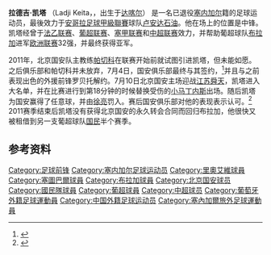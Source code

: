 {{Infobox football biography
| name = 拉德吉·凯塔
| image = 
| fullname = 拉德吉·凯塔
| birth_date  = {{birth date and age|1983|4|29}}
| birth_place = [[塞内加尔|塞内加尔]][[达喀尔|达喀尔]]
| height = {{height|m=1.86}}
| currentclub = 
| clubnumber = 
| position = [[前锋_(足球)|前锋]]
| youthyears1 = 
| youthclubs1 = 
| years1 = 2002-2003 
| years2 = 2003-2004 
| years3 = 2005 
| years4 = 2005-2008 
| years5 = 2008 
| years6 = 2009 
| years7 = 2009-2010 
| years8 = 2010-2012
| years9 = 2011
| years10 = 2012
| years11 = 2012-2013
| years12 = 2013-2014
| clubs1 = ASC Jeanne d'Arc
| clubs2 = [[瓦朗榭|瓦朗榭]] 
| clubs3 = [[阿尔维卡|阿尔维卡]]
| clubs4 = [[里奥艾维|里奥艾维]]
| clubs5 = [[阿特罗米托斯|阿特罗米托斯]]
| clubs6 = [[AEP|AEP]]
| clubs7 = [[塞图巴尔足球会|塞图巴尔]]
| clubs8 = [[布拉加體育會|布拉加]]
| clubs9 =  → [[北京国安|北京国安]] (租借)
| clubs10 =  → [[国民体育会|国民]] (租借)
| clubs11 = [[国民体育会|国民]]
| clubs12 = [[卢安达石油竞技|卢安达石油]]
| caps2 = 9  
| caps3 = 13  
| caps4 = 77  
| caps5 = 17  
| caps6 = 11  
| caps7 = 25  
| caps8 = 4 
| caps9 = 10 
| caps10 = 12
| caps11 = 19
| caps12 = ?
| goals1 = 
| goals2 = 0  
| goals3 = 7  
| goals4 = 15  
| goals5 = 1  
| goals6 = 2  
| goals7 = 10  
| goals8 = 1 
| goals9 = 1 
| goals10 = 6
| goals11 = 3
| goals12 = 21
| nationalyears1 = 
| nationalteam1 = 
| nationalcaps1 = 
| nationalgoals1 = 
| pcupdate = 
| ntupdate =
}}
'''拉德吉·凯塔''' （Ladji Keita，{{bd|1983年|4月29日|||Keita, Ladji}}，出生于[[达喀尔|达喀尔]]） 是一名已退役[[塞内加尔|塞内加尔]]籍的足球运动员，最後效力于[[安哥拉足球甲級聯賽|安哥拉足球甲級聯賽]]球队[[卢安达石油竞技|卢安达石油]]。他在场上的位置是中锋。凯塔经曾于[[法国足球乙级联赛|法乙联赛]]、[[葡萄牙超级联赛|葡超联赛]]、[[塞浦路斯甲级联赛|塞甲联赛]]和[[中超联赛|中超联赛]]效力，并帮助葡超球队[[布拉加体育会|布拉加]]进军[[2010/11賽季歐洲聯賽|欧洲联赛]]32强，并最终获得亚军。

2011年，北京国安队主教练[[帕切科|帕切科]]在联赛开始前就试图引进凯塔，但未能如愿。之后俱乐部和帕切科并未放弃，7月4日，国安俱乐部最终与其签约，<ref name="北京国安与塞内加尔籍球员拉德吉.凯塔正式签约">{{cite web|url=http://fcguoan.sina.com.cn/3/2011/0704/437.html|title=“北京国安与塞内加尔籍球员拉德吉.凯塔正式签约|accessdate=2011-07-10|work=北京国安俱乐部官方网站|archive-date=2021-05-23|archive-url=https://web.archive.org/web/20210523054101/http://fcguoan.sina.com.cn/3/2011/0704/437.html}}</ref>并且与之前表现出色的外援前锋罗贝托解约。7月10日北京国安主场迎战[[江苏舜天足球俱乐部|江苏舜天]]，凯塔进入大名单，并在比赛进行到第18分钟的时候替换受伤的[[小马丁内斯|小马丁内斯]]出场。随后凯塔为国安赢得了任意球，并由[[徐亮|徐亮]]罚入。赛后国安俱乐部对他的表现表示认可。<ref name="凯塔首秀获得国安认可 兴奋主场赢球遗憾未能得分">{{cite web|url=http://sports.sina.com.cn/j/2011-07-11/00045652670.shtml|title=“凯塔首秀获得国安认可 兴奋主场赢球遗憾未能得分|accessdate=2011-07-10|work=新浪体育|archive-date=2016-03-04|archive-url=https://web.archive.org/web/20160304102028/http://sports.sina.com.cn/j/2011-07-11/00045652670.shtml|dead-url=no}}</ref> 2011赛季结束后凯塔没有获得北京国安的永久转会合同而回归布拉加，他很快又被租借到另一支葡超球队[[国民体育会|国民]]半个赛季。

==参考资料==
{{reflist}}

{{DEFAULTSORT:Keita, Ladji}}
[[Category:足球前锋|Category:足球前锋]]
[[Category:塞内加尔足球运动员|Category:塞内加尔足球运动员]]
[[Category:里奧艾維球員|Category:里奧艾維球員]]
[[Category:塞圖巴爾球員|Category:塞圖巴爾球員]]
[[Category:布拉加球員|Category:布拉加球員]]
[[Category:北京国安球员|Category:北京国安球员]]
[[Category:國民隊球員|Category:國民隊球員]]
[[Category:葡超球員|Category:葡超球員]]
[[Category:中超球员|Category:中超球员]]
[[Category:葡萄牙外籍足球運動員|Category:葡萄牙外籍足球運動員]]
[[Category:中国外籍足球运动员|Category:中国外籍足球运动员]]
[[Category:塞內加爾旅外足球運動員|Category:塞內加爾旅外足球運動員]]